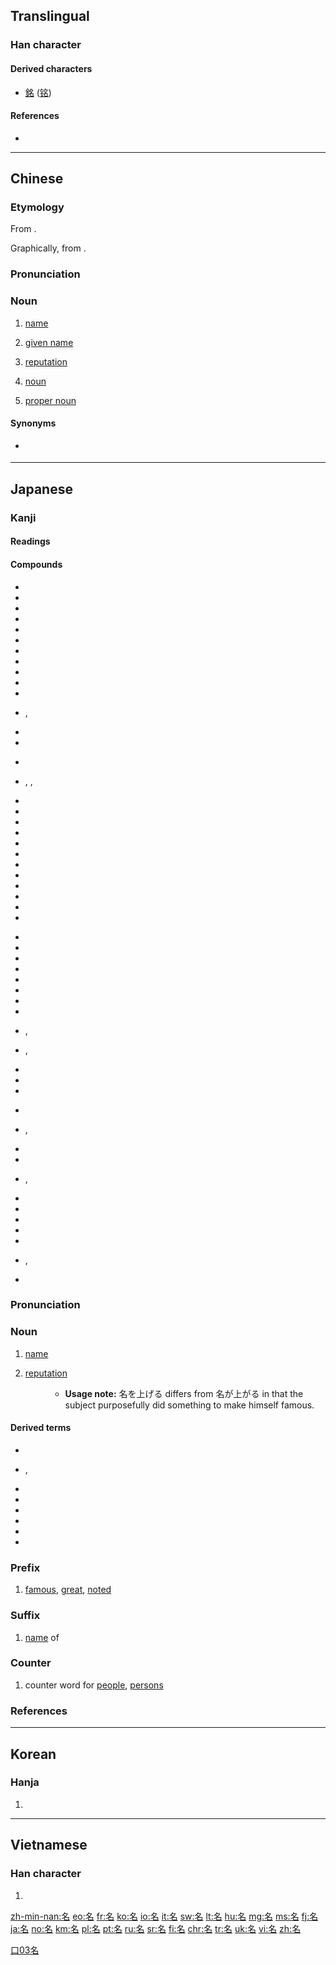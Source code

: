 ==Translingual==
{{stroke order|strokes=6}}

===Han character===
{{Han char|rn=30|rad=口|as=03|sn=6|four=27600|canj=NIR|ids=⿱夕口}}

====Derived characters====
* [[銘]] ([[铭]])

====References====
* {{Han ref|kx=0175.090|dkj=03297|dj=0391.020|hdz=10582.060|uh=540D|ud=21517|bh=A657|bd=42583}}

----

==Chinese==
{{zh-forms}}

===Etymology===
From {{etyl|sit-pro|zh}} {{m|sit-pro|*r-miŋ}}.

Graphically, from {{Han compound|夕|t1=crescent|口}}.

===Pronunciation===
{{zh-pron
|m=míng,er=y
|ma=y
|c=ming4,meng2,meng4
|h=poj=miàng
|mn=miâ/bêng
|w=3min
|mc=y
|oc=y
|cat=n
}}

===Noun===
{{zh-noun}}

# [[name]]
#: {{zh-usex|凡 接待 他 的，就是 信 他 '''名''' 的 人，他 就 賜 他們 權柄，作 ^神 的 儿女。|But as many as received him, to them gave he power to become the sons of God, even to them that believe on his '''name'''.|ref=[http://wordproject.org/multi/bi_en_cn_py.htm John 1.12]}}
# {{cx|Min Nan|lang=zh}} [[given name]]
# [[reputation]]
#: {{zh-usex|有名|famous}}
#: {{zh-usex|名牌|having a good brand name; a brand name product}}
# {{cx|grammar|lang=zh}} {{abbreviation of|lang=zh|{{zh-l|名詞}}|dot=:}} [[noun]]
# {{cx|grammar|lang=zh}} {{abbreviation of|lang=zh|{{zh-l|專有名詞}}|dot=:}} [[proper noun]]

====Synonyms====
* {{sense|name}} {{zh-l|名字}}

{{zh-cat|Elementary}}

----

==Japanese==

===Kanji===
{{ja-kanji|grade=1|rs=口03}}

====Readings====
{{ja-readings
|goon=[[みょう]] (myō) < [[みやう]] (myau)
|kanon=[[めい]] (mei)
|kun=[[な]] (na), [[なのる]] (nanoru), [[なづける]] (nazukeru)
|nanori=[[あきら]] (akira), [[かた]] (kata), [[なづく]] (nazuku), [[もり]] (mori)}}

====Compounds====
{{top4}}
* {{ja-r|名前|なまえ}}
* {{ja-r|名家|めいか}}
* {{ja-r|名器|めいき}}
* {{ja-r|名義|めいぎ}}
* {{ja-r|名刺|めいし}}
* {{ja-r|名字|みょうじ}}
* {{ja-r|名手|めいしゅ}}
* {{ja-r|名勝|めいしょう}}
* {{ja-r|名称|めいしょう}}
* {{ja-r|名人|めいじん}}
* {{ja-r|名声|めいせい}}
* {{ja-r|名目|みょうもく}}, {{ja-r|名目|めいもく}}
* {{ja-r|名門|めいもん}}
* {{ja-r|名誉|めいよ}}
{{mid4}}
* {{ja-r|名古屋|なごや}}
* {{ja-r|名立|^なたち}}, {{ja-r|名立|^なだち}}, {{ja-r|名立|^めいたつ}}
* {{ja-r|名宛|なあて}}
* {{ja-r|名案|めいあん}}
* {{ja-r|名花|めいか}}
* {{ja-r|名画|めいが}}
* {{ja-r|名鑑|めいかん}}
* {{ja-r|名妓|めいぎ}}
* {{ja-r|名君|めいくん}}
* {{ja-r|名言|めいげん}}
* {{ja-r|名工|めいこう}}
* {{ja-r|名号|みょうごう}}
* {{ja-r|名作|めいさく}}
* {{ja-r|名札|なふだ}}
{{mid4}}
* {{ja-r|名残|なごり}}
* {{ja-r|名詞|めいし}}
* {{ja-r|名辞|めいじ}}
* {{ja-r|名実|めいじつ}}
* {{ja-r|名主|なぬし}}
* {{ja-r|名匠|めいしょう}}
* {{ja-r|名状|めいじょう}}
* {{ja-r|名数|めいすう}}
* {{ja-r|名跡|みょうせき}}, {{ja-r|名跡|めいせき}}
* {{ja-r|名代|なだい}}, {{ja-r|名代|みょうだい}}
* {{ja-r|名答|めいとう}}
* {{ja-r|名品|めいひん}}
* {{ja-r|名物|めいぶつ}}
{{mid4}}
* {{ja-r|名分|めいぶん}}
* {{ja-r|名聞|みょうもん}}, {{ja-r|名聞|めいぶん}}
* {{ja-r|名簿|めいぼ}}
* {{ja-r|名望|めいぼう}}
* {{ja-r|名利|みょうり}}, {{ja-r|名利|めいり}}
* {{ja-r|名流|めいりゅう}}
* {{ja-r|名論|めいろん}}
* {{ja-r|名刹|めいさつ}}
* {{ja-r|姓名|せいめい}}
* {{ja-r|氏名|しめい}}
* {{ja-r|悪名|あくみょう}}, {{ja-r|悪名|あくめい}}
* {{ja-r|裏名|うらな}}
{{bottom}}

{{ja-kref
|ku=4430
|shift=96BC
|jis=4C3E
|euc= CCBE
|skip= 2-3-3
|freq= 177
|nelson= 1170
|newnelson= 716
|halpern= 2169
|kld= 1371
|heisig= 44
|tuttle= 3d3.12
}}

{{ja-kanjitab|めい|yomi=o}}

===Pronunciation===
{{ja-pron|yomi=kanon|めい|acc=1|acc_ref=DJR}}

===Noun===
{{ja-noun|な}}
:{{ja-noun|めい}}

# [[name]]
#: {{ja-usex|'''名'''を連ねる|'''な''' を つらねる|put one's '''name''' on (a list)}}
#: {{ja-usex|'''名'''ばかりの|'''な''' ばかり の|in '''name''' only}}
# [[reputation]]
#: {{ja-usex|'''名'''が響いている|'''な''' が ひび.いて いる|be '''famous'''}}
#: {{ja-usex|'''名'''が上がる|'''な''' が あがる|become '''famous'''}}
#: {{ja-usex|'''名'''を上げる/現す/成す/売る|'''な''' を あげる/あらわす/なす/うる|become '''famous''', make one's '''name'''}}
#:* '''Usage note:''' 名を上げる differs from 名が上がる in that the subject purposefully did something to make himself famous.

====Derived terms====
* {{ja-r|名付ける|なづける}}
* {{ja-r|名乗る|なのる}}, {{ja-r|名告る|なのる}}
* {{ja-r|名も無い|な も ない}}
* {{ja-r|名無し|ななし}}
* {{ja-r|名高い|なだかい}}
* {{ja-r|名指し|なざし}}
* {{ja-r|名取|なとり}}
* {{ja-r|名折れ|なおれ}}

===Prefix===
{{ja-pos|めい|prefix}}

# [[famous]], [[great]], [[noted]]

===Suffix===
{{ja-pos|めい|suffix}}
:{{ja-pos|な|suffix}}

# [[name]] of

===Counter===
{{ja-pos|めい|counter}}

# counter word for [[people]], [[persons]]

===References===
<references/>

----

==Korean==

===Hanja===
{{ko-hanja|hangeul=[[명]]|eumhun=이름|rv=myeong|mr=myŏng|y=myeng}}

# {{defn|lang=ko|sort=口03}}

[[Category:Grade 1 kanji|口03名]]

----

==Vietnamese==

===Han character===
{{vi-hantu|[[danh]], [[ranh]], [[thành]]|rs=口03}}

# {{defn|lang=vi|sort=口03}}

[[zh-min-nan:名]]
[[eo:名]]
[[fr:名]]
[[ko:名]]
[[io:名]]
[[it:名]]
[[sw:名]]
[[lt:名]]
[[hu:名]]
[[mg:名]]
[[ms:名]]
[[fj:名]]
[[ja:名]]
[[no:名]]
[[km:名]]
[[pl:名]]
[[pt:名]]
[[ru:名]]
[[sr:名]]
[[fi:名]]
[[chr:名]]
[[tr:名]]
[[uk:名]]
[[vi:名]]
[[zh:名]]